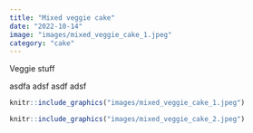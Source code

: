 ```yaml
---
title: "Mixed veggie cake"
date: "2022-10-14"
image: "images/mixed_veggie_cake_1.jpeg"
category: "cake"
---
```


Veggie stuff

asdfa
adsf
asdf
adsf


```r
knitr::include_graphics("images/mixed_veggie_cake_1.jpeg")
```

```r
knitr::include_graphics("images/mixed_veggie_cake_2.jpeg")
```